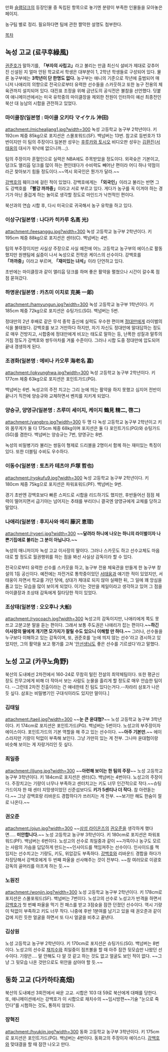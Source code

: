 만화 [[슬램덩크]]의 등장인물 중 독립된 항목으로 놓기엔 분량이 부족한 인물들을 모아놓은 페이지.

농구팀 별로 정리. 필요하다면 팀에 관한 짤막한 설명도 첨부한다.

[[목차]]

== 녹성 고교 (료쿠후綠風) ==
[[권준호]]가 말하기를, '''「부자의 사립고」'''라고 불리는 만큼 최신식 설비가 제대로 갖추어진 신설된 지 얼마 안된 학교로서 학생은 대부분이 1, 2학년 학생들로 구성되어 있다. 물론 농구부에는 '''3학년이 단 한명도 없다.'''
농구부는 애니의 기준으로 작년에 출범되어 매니저 나애리의 의향으로 전국으로부터 유력한 선수들을 스카웃하고 또한 농구 전용의 체육관까지 설치되어 있다. 대진표 조정을 위해 금년도의 공식전은 불참을 선언했다.
덧붙여 애니메이션에서는 미국 유학중의 마이클장을 제외한 전원이 인터하이 예선 최종전인 북산 대 능남의 시합을 관전하고 있었다.

=== 마이클장(일본명 : 마이클 오키타 マイケル 沖田) ===
attachment:/michealjang1.jpg?width=300
녹성 고등학교 농구부 2학년이다. 키 192cm 체중 85kg으로 포지션은 스몰포워드(SF). 백넘버는 13번. 참고로 등번호가 13번이지만 이 팀의 주장이다.일본판 성우는 [[후루카와 토시오]] 비디오판 성우는 [[김환진]]([[서태웅]]의 대사가 워낙에 없으니까...;).

팀의 주장이자 혼혈인으로 실력은 NBA에도 주목받았을 정도이다. 외곽슛은 기본이고, 덩크도 앨리웁 덩크를 많이 하는 편인데다가 수비력도 빼어난 편이라 어디 하나 약점이라곤 찾아보기 힘들 정도이다.~~역시 외국인은 뭔가가 달라.~~

[[강백호]]의 훼이크에 걸린 적이 있었다. 강백호에게는 '''「외국인」'''이라고 불리는 반면 그도 강백호를 '''「빨강 까까중」'''이라고 서로 부르고 있다. 게다가 농구를 꼭 이겨야 하는 경기가 아닌 즐겁게 하는 놀이로 생각할 정도로 마인드가 낙천적인 편이다.

북산과의 연습 시합 후, 다시 미국으로 귀국해서 농구 유학을 하고 있다.
=== 이상구(일본명 : 나다카 히카루 名高 光) ===
attachment:/leesanggu.jpg?width=300
녹성 고등학교 농구부 2학년이다. 키 195cm 체중 88kg으로 포지션은 센터(C). 백넘버는 4번.

팀의 부주장이지만 사실상 주장으로 사실 예전에 어느 고등학교 농구부의 에이스로 활동했지만 원맨팀에 싫증이 나서 녹성으로 전학온 케이스의 선수이다. 강백호를 '''「까까중」'''이라고 부르며, '''「재미있는 녀석」'''이라 단언하고 있다.

초반에는 마이클장과 같이 앨리웁 덩크를 하며 좋은 활약을 펼쳤으나 시간이 갈수록 점점 묻혀갔다. 
=== 하명운(일본명 : 카츠미 이치로 克美 一郞) ===
attachment:/hamyungun.jpg?width=300
녹성 고등학교 농구부 1학년이다. 키 185cm 체중 72kg으로 포지션은 슈팅가드(SG). 백넘버는 5번. 

정대만의 2년 후배로 같은 무석 중학 출신에 실력도 우수한 편이며 [[정대만]]에게 라이벌의식을 불태웠다. 강백호를 보고 거만하다 하지만, 자기 자신도 정대만에 말대답하는 정도로 매우 건방지고, 시합중에 정대만에게 비꼬는 태도로 말하는 등, 난폭한 성질과 말투의 거침 정도가 강백호와 쌍두마차를 겨룰 수준이다. 그러나 시합 도중 정대만에 압도되어 끝내 갱생하게 된다.
=== 조경화(일본명 : 에비나 카오루 海老名 嘉) ===
attachment:/jokyunghwa.jpg?width=300
녹성 고등학교 농구부 2학년이다. 키 177cm 체중 63kg으로 포지션은 포인트가드(PG).

백넘버는 6번. 녹성고의 주전 치고는 그리 눈에 띄는 활약을 하지 못했고 심지어 전반이 끝나기 직전에 양승규와 교체하면서 벤치를 지키게 되었다. 
=== 양승규, 양영규(일본명 : 츠루미 세이지, 케이지 鶴見 精二, 啓二) ===
attachment:/yangbro.jpg?width=300
두 명 다 녹성 고등학교 농구부 2학년이고 키와 몸무게가 둘 다 175cm 체중 68kg이며 포지션은 둘 다 포인트가드(PG)와 슈팅가드(SG)를 겸한다. 백넘버는 양승규는 7번, 양영규는 8번.

녹성의 비밀병기라 불리는 쌍둥이 형제로 드리블을 2명이서 함께 하는 재미있는 특징이 있다. 또한 더블팀 수비도 우수하다.
=== 이동수(일본명 : 토츠카 테츠야 戶塚 哲也) ===
attachment:/ryokufu9.jpg?width=300
녹성 고등학교 농구부 2학년이다. 키 180cm 체중 75kg으로 포지션은 파워포워드(PF). 백넘버는 9번. 

경기 초반엔 강백호보다 빠른 스피드로 시합을 리드하기도 했지만, 후반들어선 점점 체력이 떨어지면서 급기야는 넘어지는 추태를 부리더니 결국엔 양영규에게 교체를 당하고 말았다.
=== 나애리(일본명 : 후지사와 에리 藤沢 恵理) ===
attachment:/ryoeri.jpg?width=300
'''~~달려라 하니에 나오는 하니의 라이벌이자 나쁜기집애로 불리는 그 분이 아닙니다.~~'''

녹성의 매니저이자 녹성 고교 이사장의 딸이다. 그러나 스카웃도 하고 선수교체도 마음대로 할 정도로 월권행위를 하는 점을 봐선 사실상 감독이라 할 수 있다.

전국으로부터 유력한 선수를 스카웃을 하고, 농구부 전용 체육관을 만들게 한 농구부 창설의 1등 공신이다. 예전에는 자전거로 통학중이었던 [[서태웅]]과 얘기한 적이 있었지만, 서태웅이 자면서 학교를 가던 탓에, 상대가 제대로 되지 않아 실패한 뒤, 그 일에 꽤 앙심을 품고 있는 모습을 많이 보이게 되었다. 이기는 것만을 제일이라고 생각하고 있어 그 점을 마이클장과 조상태 감독에게 질타당한 적이 있었다.
=== 조상태(일본명 : 오오후나 大船) ===
attachment:/ryocoach.jpg?width=300
녹성고의 감독이지만, 나애리에게 쪽도 못쓰고 고분고분 말을 듣는 편이다. 그래서 보통 주도권은 나애리가 잡는 편이다.'''~~하긴 이사장의 딸에게 개기면 모가지가 잘릴 수도 있으니 이해할 만 하다.~~'''
그러나, 선수들을 누구보다 이해하고 있는 감독이며, 또, 권준호를 '눈에 띄지 않는 선수'라고 경시하고 있었지만, 그의 활약을 보고 평가를 고쳐 '[[안선생님]]도 좋은 선수를 기르셨다'라고 말했다.
== 노성 고교 (카쿠노角野) ==
북산의 도내예선 2차전에서 160-24로 무참히 털린 전설의 최약체팀이다. 또한 평균신장도 진무고에게 비해 더 작아서 보는 사람도 눈물을 흘리게 할 정도로 매우 안습한 팀이다. --그런데 2차전 진출이라는 건 얘네한테 진 팀도 있다는거다.--차라리 삼포가 나은 듯 싶다. 삼포는 비밀병기인 구대식이라도 있지만 말이다.]
=== 김태일 ===
attachment:/taeil.jpg?width=300
~~'''눈 큰 윤대협?'''~~
노성 고등학교 농구부 3학년이다. 키 174cm로 포지션은 포인트가드(PG). 백넘버는 5번이다. 노성고의 부주장이자 에이스이다. 포인트가드의 기본 역할을 해 주고 있는 선수이다. ~~'''아주 기본만.'''~~ 에이스라지만 기량이 턱없이 부족해 보인다. 그냥 가만히 있는 게 전부. 그나마 윤대협이랑 비슷해 보이는 게 자랑거리인 듯 싶다.
=== 최일중 ===
attachment:/iljung.jpg?width=300
~~'''아련해 보이는 한 팀의 주장'''~~ 
노성 고등학교 농구부 3학년이다. 키 184cm로 포지션은 센터(C). 백넘버는 4번이다. 노성고의 주장이다. 주장치고는 기량이 너무나 부족하고 센터치고는 키도 너무 인간적으로 작다.~~슈팅가드이자 한 때 센터 지망생이었던 신준섭보다도 '''키가 5센티나 더 작다.''' 참 아련돋는다.~~ 그냥 강백호랑 리바운드 경합하다가 쓰러지는 게 전부. ~~보기만 해도 한숨이 절로 나온다.~~
=== 권오준 ===
attachment:/ojun.jpg?width=300
~~[[삼성 라이온즈]]의 [[권오준]]을 생각하게 했다면..... '''미안합니다.'''~~
노성 고등학교 농구부 3학년이다. 키 180cm로 포지션은 파워포워드(PF). 백넘버는 6번이다. 노성고의 선수로 최일중과 같이 ~~가뜩이나 농구도 모르는 사람의 가슴을 답답하게 만드는~~인사이드를 책임져주는 선수이다. 인사이드를 책임지는 선수치고는 기량도, 키도, 위압감도 부족하다. [[강백호]]와 리바운드 경합을 하다가 차징당해서 강백호에게 두 번째 파울을 선사해주는 것이 전부다. ~~참 여러모로 이광호 감독의 골머리를 아프게 하는 듯.~~
=== 노원진 ===
attachment:/wonjin.jpg?width=300
노성 고등학교 농구부 2학년이다. 키 178cm로 포지션은 스몰포워드(SF). 백넘버는 7번이다. 노성고의 선수로 노성고가 반격을 하면서 [[강백호]]가 첫 번째 파울을 먹기 전 패스를 받고 3점슛을 잠깐 던졌던 선수이다. 역시 기량이 턱없이 부족하고 키도 너무 작다. 나중에 후반 1분여를 남기고 있을 때 권오준과 같이 겁에 지린 듯한 얼굴을 하면서 또 다시 얼굴을 비추고 끝낸다.
=== 김상원 ===
노성 고등학교 농구부 2학년이다. 키 170cm로 포지션은 슈팅가드(SG). 백넘버는 8번이다. 노성고의 선수로 [[채치수]]와 최일중이 점프볼을 할 때 아주 잠깐 뒷모습만 나왔던 선수이다. 기량은.... 말 안해도 다 알 것 같고 하는 것도 없고 얼굴도 보인 적이 없다. ~~그냥 그 뒷모습 나온 것만으로도 위안을 삼아야 할 듯.~~
== 동화 고교 (다카하타高畑) ==
북산의 도내예선 3회전에서 싸운 고교. 시합은 103 대 59로 북산에게 대패를 당한다. 또, 애니메이션에서는 강백호가 이 시합으로 채치수의 ~~임시방편~~기술 "눈으로 죽인다”를 시험하는 것도, 통하지 않았다.
=== 장혁진 ===
attachment:/hyukjin.jpg?width=300
동화 고등학교 농구부 3학년이다. 키 175cm로 포지션은 포인트가드(PG). 백넘버는 4번이다. 동화고의 주장이자 에이스다. [[강백호]]와 맞대결을 할 때 잠깐 나오고 만다.
